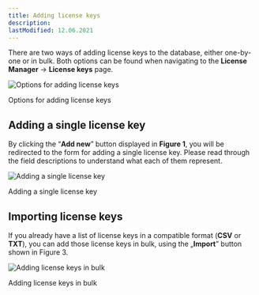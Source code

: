 ```yaml
---
title: Adding license keys
description:
lastModified: 12.06.2021
---
```


There are two ways of adding license keys to the database, either one-by-one or
in bulk. Both options can be found when navigating to the **License Manager**
→ **License keys** page.

![Options for adding license keys](/images/docs/license-keys/adding-license-keys/options-for-adding-license-keys.png)
<p className={"image-desc"}>Options for adding license keys</p>

## Adding a single license key

By clicking the “**Add new**” button displayed in **Figure 1**, you will be
redirected to the form for adding a single license key. Please read through the
field descriptions to understand what each of them represent.

![Adding a single license key](/images/docs/license-keys/adding-license-keys/adding-a-single-license-key.png)
<p className={"image-desc"}>Adding a single license key</p>

## Importing license keys

If you already have a list of license keys in a compatible format (**CSV** or
**TXT**), you can add those license keys in bulk, using the „**Import**” button
shown in Figure 3.

![Adding license keys in bulk](/images/docs/license-keys/adding-license-keys/adding-license-keys-in-bulk.png)
<p className={"image-desc"}>Adding license keys in bulk</p>
